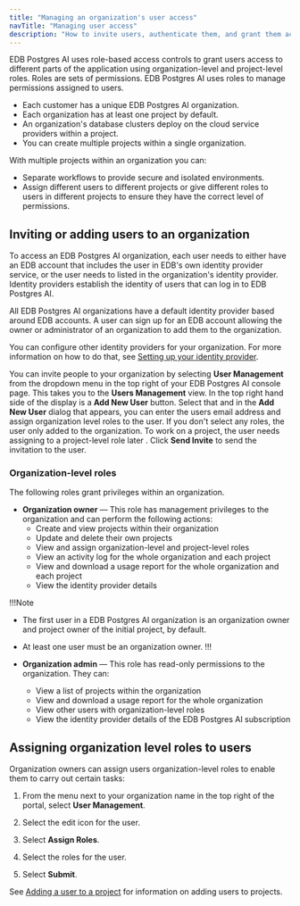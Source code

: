 ```yaml
---
title: "Managing an organization's user access"
navTitle: "Managing user access"
description: "How to invite users, authenticate them, and grant them access to EDB Postgres AI projects and organizations."
---
```


EDB Postgres AI uses role-based access controls to grant users access to different parts of the application using organization-level and project-level roles. Roles are sets of permissions. 
EDB Postgres AI uses roles to manage permissions assigned to users.

-   Each customer has a unique EDB Postgres AI organization. 
-   Each organization has at least one project by default. 
-   An organization's database clusters deploy on the cloud service providers within a project. 
-   You can create multiple projects within a single organization.

With multiple projects within an organization you can: 

-   Separate workflows to provide secure and isolated environments. 
-   Assign different users to different projects or give different roles to users in different projects to ensure they have the correct level of permissions.

## Inviting or adding users to an organization

To access an EDB Postgres AI organization, each user needs to either have an EDB account that includes the user in EDB's own identity provider service, or the user needs to listed in the organization's identity provider. Identity providers establish the identity of users that can log in to EDB Postgres AI. 

All EDB Postgres AI organizations have a default identity provider based around EDB accounts. 
A user can sign up for an EDB account allowing the owner or administrator of an organization to add them to the organization.

You can configure other identity providers for your organization. For more information on how to do that, see [Setting up your identity provider](/identity_provider/).

You can invite people to your organization by selecting **User Management** from the dropdown menu in the top right of your EDB Postgres AI console page. This takes you to the **Users Management** view. In the top right hand side of the display is a **Add New User** button. Select that and in the **Add New User** dialog that appears, you can enter the users email address and assign organization level roles to the user. If you don't select any roles, the user only added to the organization. To work on a project, the user needs assigning to a project-level role later . Click **Send Invite** to send the invitation to the user.

### Organization-level roles

The following roles grant privileges within an organization.

-   **Organization owner** — This role has management privileges to the organization and can perform the following actions:
    -   Create and view projects within their organization
    -   Update and delete their own projects
    -   View and assign organization-level and project-level roles 
    -   View an activity log for the whole organization and each project
    -   View and download a usage report for the whole organization and each project
    -   View the identity provider details

!!!Note

-   The first user in a EDB Postgres AI organization is an organization owner and project owner of the initial project, by default. 
-   At least one user must be an organization owner. 
!!!

-   **Organization admin** — This role has read-only permissions to the organization. They can:
    -   View a list of projects within the organization
    -   View and download a usage report for the whole organization 
    -   View other users with organization-level roles
    -   View the identity provider details of the EDB Postgres AI subscription

## Assigning organization level roles to users

Organization owners can assign users organization-level roles to enable them to carry out certain tasks:

1.  From the menu next to your organization name in the top right of the portal, select **User Management**.

2.  Select the edit icon for the user.

3.  Select **Assign Roles**.

4.  Select the roles for the user.

5.  Select **Submit**.

See [Adding a user to a project](/edb-postgres-ai/console/using/projects/#adding_a_user_to_a_project) for information on adding users to projects.
